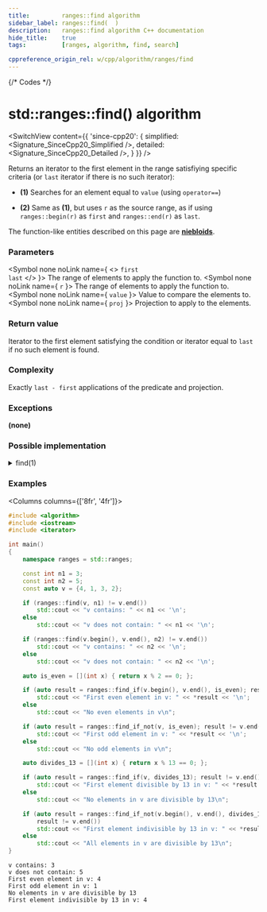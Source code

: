 ```yaml
---
title:         ranges::find algorithm
sidebar_label: ranges::find(  )
description:   ranges::find algorithm C++ documentation
hide_title:    true
tags:          [ranges, algorithm, find, search]

cppreference_origin_rel: w/cpp/algorithm/ranges/find
---
```



{/* Codes */}


# std::ranges::find() algorithm

<SwitchView content={{
	'since-cpp20': {
		simplified:	<Signature_SinceCpp20_Simplified />,
		detailed:	<Signature_SinceCpp20_Detailed />,
	}
}} />

Returns an iterator to the first element in the range satisfiying specific criteria (or `last` iterator if there is no such iterator):

- **(1)** Searches for an element equal to `value` (using `operator==`)

- **(2)** Same as **(1)**, but uses `r` as the source range, as if using `ranges::begin(r)` as `first` and `ranges::end(r)` as `last`.

The function-like entities described on this page are [**niebloids**](/docs/std/algo/niebloids).

### Parameters

<SymbolTable>

  <Symbol none noLink name={ <> <code>first</code> <br/> <code>last</code> </> }>
    The range of elements to apply the function to.
  </Symbol>
  <Symbol none noLink name={ <code>r</code> }>
    The range of elements to apply the function to.
  </Symbol>
  <Symbol none noLink name={ <code>value</code> }>
    Value to compare the elements to.
  </Symbol>
  <Symbol none noLink name={ <code>proj</code> }>
    Projection to apply to the elements.
  </Symbol>

</SymbolTable>

### Return value

Iterator to the first element satisfying the condition or iterator equal to `last` if no such element is found.

### Complexity

Exactly `last - first` applications of the predicate and projection.

### Exceptions

**(none)**

### Possible implementation

<details>
<summary>find(1)</summary>

```cpp
struct find_fn
{
    template<std::input_iterator I, std::sentinel_for<I> S,
             class T, class Proj = std::identity>
    requires std::indirect_binary_predicate<
                 ranges::equal_to, std::projected<I, Proj>, const T*>
    constexpr I operator()(I first, S last, const T& value, Proj proj = {}) const
    {
        for (; first != last; ++first)
            if (std::invoke(proj, *first) == value)
                return first;
        return first;
    }

    template<ranges::input_range R, class T, class Proj = std::identity>
    requires std::indirect_binary_predicate<ranges::equal_to,
                 std::projected<ranges::iterator_t<R>, Proj>, const T*>
    constexpr ranges::borrowed_iterator_t<R>
        operator()(R&& r, const T& value, Proj proj = {}) const
    {
        return (*this)(ranges::begin(r), ranges::end(r), value, std::ref(proj));
    }
};

inline constexpr find_fn find;
```

</details>

### Examples

<Columns columns={['8fr', '4fr']}>
<div>

```cpp title='Main.cpp' showLineNumbers
#include <algorithm>
#include <iostream>
#include <iterator>

int main()
{
    namespace ranges = std::ranges;

    const int n1 = 3;
    const int n2 = 5;
    const auto v = {4, 1, 3, 2};

    if (ranges::find(v, n1) != v.end())
        std::cout << "v contains: " << n1 << '\n';
    else
        std::cout << "v does not contain: " << n1 << '\n';

    if (ranges::find(v.begin(), v.end(), n2) != v.end())
        std::cout << "v contains: " << n2 << '\n';
    else
        std::cout << "v does not contain: " << n2 << '\n';

    auto is_even = [](int x) { return x % 2 == 0; };

    if (auto result = ranges::find_if(v.begin(), v.end(), is_even); result != v.end())
        std::cout << "First even element in v: " << *result << '\n';
    else
        std::cout << "No even elements in v\n";

    if (auto result = ranges::find_if_not(v, is_even); result != v.end())
        std::cout << "First odd element in v: " << *result << '\n';
    else
        std::cout << "No odd elements in v\n";

    auto divides_13 = [](int x) { return x % 13 == 0; };

    if (auto result = ranges::find_if(v, divides_13); result != v.end())
        std::cout << "First element divisible by 13 in v: " << *result << '\n';
    else
        std::cout << "No elements in v are divisible by 13\n";

    if (auto result = ranges::find_if_not(v.begin(), v.end(), divides_13);
        result != v.end())
        std::cout << "First element indivisible by 13 in v: " << *result << '\n';
    else
        std::cout << "All elements in v are divisible by 13\n";
}
```

</div>
<div>

```plaintext title="Output"
v contains: 3
v does not contain: 5
First even element in v: 4
First odd element in v: 1
No elements in v are divisible by 13
First element indivisible by 13 in v: 4
```

</div>
</Columns>
